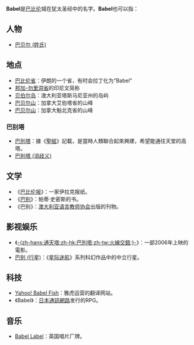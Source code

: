 {{Selfref|若需要'''用户语言模板'''的使用帮助，详见[[维基百科:巴别|维基百科:巴别]]。}}
'''Babel'''是[[巴比伦|巴比伦]]城在犹太圣经中的名字。'''Babel'''也可以指：

==人物==
*[[巴贝尔_(姓氏)|巴贝尔 (姓氏)]]
==地点==
*[[巴比伦省|巴比伦省]]：伊朗的一个省，有时会拉丁化为“Babel”
*[[邦加-勿里洞省|邦加-勿里洞省]]的印尼文简称
*[[贝伯尔岛|贝伯尔岛]]：澳大利亚塔斯马尼亚州的岛屿
*[[巴贝尔山_(艾伯塔省)|巴贝尔山]]：加拿大艾伯塔省的山峰
*[[巴贝尔山_(魁北克省)|巴贝尔山]]：加拿大魁北克省的山峰
===巴别塔===
*[[巴別塔|巴別塔]]：據《[[聖經|聖經]]》記載，是當時人類聯合起來興建，希望能通往天堂的高塔。
*[[巴别塔_(消歧义)|巴别塔 (消歧义)]]
==文学==
*《[[巴比伦报|巴比伦报]]》：一家伊拉克报纸。
*《[[巴别_(书)|巴别]]》：帕蒂·史密斯的书。
*《巴别》：[[澳大利亚语言教师协会|澳大利亚语言教师协会]]出版的刊物。
==影视娱乐==
*《[[火線交錯|-{zh-hans:通天塔;zh-hk:巴別塔;zh-tw:火線交錯;}-]]》：一部2006年上映的電影。
*[[巴别_(行星)|巴别 (行星)]]：《[[星际迷航|星际迷航]]》系列科幻作品中的中立行星。
==科技==
*[[Yahoo!_Babel_Fish|Yahoo! Babel Fish]]：雅虎运营的翻译网站。
*《Babel》：[[日本通訊網路|日本通訊網路]]发行的RPG。
==音乐==
*[[Babel_Label|Babel Label]]：英国唱片厂牌。
{{消歧義|B|Cat=非中文名稱消歧義}}